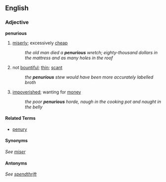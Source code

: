 == English ==
=== Adjective ===
'''penurious'''
# [[miserly]]; excessively [[cheap]]
#: ''the old man died a '''penurious''' wretch; eighty-thousand dollars in the mattress and as many holes in the roof''
# not [[bountiful]]; [[thin]]; [[scant]]
#: ''the '''penurious''' stew would have been more accurately labelled broth''
# [[impoverished]]; wanting for [[money]]
#: ''the poor '''penurious''' horde, naugh in the cooking pot and naught in the belly''

==== Related Terms ====
*[[penury]]

==== Synonyms ====
''See [[WikiSaurus:miser|miser]]''

==== Antonyms ====
''See [[WikiSaurus:spendthrift|spendthrift]]''